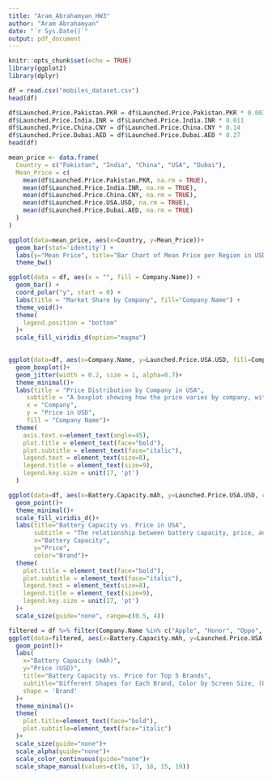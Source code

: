 ```yaml
---
title: "Aram_Abrahamyan_HW3"
author: "Aram Abrahamyan"
date: "`r Sys.Date()`"
output: pdf_document
---
```


```r
knitr::opts_chunk$set(echo = TRUE)
library(ggplot2)
library(dplyr)
```

```r
df = read.csv("mobiles_dataset.csv")
head(df)
```
```r
df$Launched.Price.Pakistan.PKR = df$Launched.Price.Pakistan.PKR * 0.0036
df$Launched.Price.India.INR = df$Launched.Price.India.INR * 0.011
df$Launched.Price.China.CNY = df$Launched.Price.China.CNY * 0.14
df$Launched.Price.Dubai.AED = df$Launched.Price.Dubai.AED * 0.27
head(df)
```
```r
mean_price <- data.frame(
  Country = c("Pakistan", "India", "China", "USA", "Dubai"),
  Mean_Price = c(
    mean(df$Launched.Price.Pakistan.PKR, na.rm = TRUE),
    mean(df$Launched.Price.India.INR, na.rm = TRUE),
    mean(df$Launched.Price.China.CNY, na.rm = TRUE),
    mean(df$Launched.Price.USA.USD, na.rm = TRUE),
    mean(df$Launched.Price.Dubai.AED, na.rm = TRUE)
  )
)
```

```r
ggplot(data=mean_price, aes(x=Country, y=Mean_Price))+
  geom_bar(stat='identity') +
  labs(y="Mean Price", title="Bar Chart of Mean Price per Region in USD")+
  theme_bw()
```
```r
ggplot(data = df, aes(x = "", fill = Company.Name)) +
  geom_bar() +
  coord_polar("y", start = 0) +
  labs(title = "Market Share by Company", fill="Company Name") +
  theme_void()+
  theme(
    legend.position = "bottom"
  )+
  scale_fill_viridis_d(option="magma")
  
```
```r
ggplot(data=df, aes(x=Company.Name, y=Launched.Price.USA.USD, fill=Company.Name))+
  geom_boxplot()+
  geom_jitter(width = 0.2, size = 1, alpha=0.7)+
  theme_minimal()+
  labs(title = "Price Distribution by Company in USA",
     subtitle = "A boxplot showing how the price varies by company, with individual data points overlaid",
     x = "Company",
     y = "Price in USD",
     fill = "Company Name")+
  theme(
    axis.text.x=element_text(angle=45),
    plot.title = element_text(face="bold"),
    plot.subtitle = element_text(face="italic"),
    legend.text = element_text(size=8),
    legend.title = element_text(size=9),
    legend.key.size = unit(17, 'pt')
  )
```
```r
ggplot(data=df, aes(x=Battery.Capacity.mAh, y=Launched.Price.USA.USD, color=Company.Name, size=Screen.Size.inches))+
  geom_point()+
  theme_minimal()+
  scale_fill_viridis_d()+
  labs(title="Battery Capacity vs. Price in USA",
       subtitle = "The relationship between battery capacity, price, and screen size across different smartphone brands",
       x="Battery Capacity",
       y="Price",
       color="Brand")+
  theme(
    plot.title = element_text(face="bold"),
    plot.subtitle = element_text(face="italic"),
    legend.text = element_text(size=8),
    legend.title = element_text(size=9),
    legend.key.size = unit(17, 'pt')
  )+
  scale_size(guide="none", range=c(0.5, 4))
```
```r
filtered = df %>% filter(Company.Name %in% c("Apple", "Honor", "Oppo", "Samsung", "Vivo"))
ggplot(data=filtered, aes(x=Battery.Capacity.mAh, y=Launched.Price.USA.USD, shape=Company.Name, color=Screen.Size.inches, size=Screen.Size.inches, alpha=0.8))+
  geom_point()+
  labs(
    x="Battery Capacity (mAh)",
    y="Price (USD)",
    title="Battery Capacity vs. Price for Top 5 Brands",
    subtitle="Different Shapes for Each Brand, Color by Screen Size, (USA)",
    shape = 'Brand'
  )+
  theme_minimal()+
  theme(
    plot.title=element_text(face="bold"),
    plot.subtitle=element_text(face="italic") 
  )+
  scale_size(guide="none")+
  scale_alpha(guide="none")+
  scale_color_continuous(guide="none")+
  scale_shape_manual(values=c(16, 17, 18, 15, 19))
```

